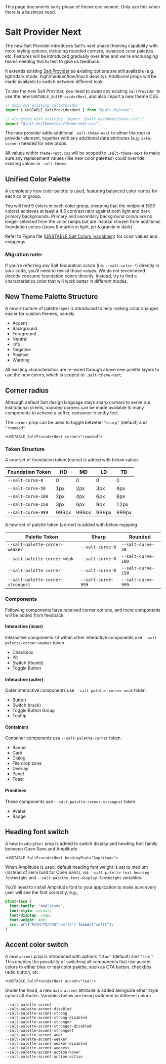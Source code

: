 
<Meta title="Experimental/Theme Next" />

<Banner>
  <BannerContent>
    This page documents early phase of theme evolvement. Only use this when
    there is a business need.
  </BannerContent>
</Banner>

# Salt Provider Next

The new Salt Provider introduces Salt's next phase theming capability with more
styling options, including rounded corners, balanced color palettes, etc.
Features will be introduced gradually over time and we're encouraging teams
needing this to test to give us feedback.

It extends existing
[Salt Provider](/?path=/docs/documentation-core-salt-provider--docs) so existing
options are still available (e.g. light/dark mode, high/medium/low/touch
density). Additional props will be made available to switch between different
look.

To use the new Salt Provider, you need to swap any existing `SaltProvider` to
use the new `UNSTABLE_SaltProviderNext`, and also import a new theme CSS.

```js static
// Swap out existing SaltProvider
import { UNSTABLE_SaltProviderNext } from "@salt-ds/core";
```

```js static
// Alongside with existing `import "@salt-ds/theme/index.css";`
import "@salt-ds/theme/css/theme-next.css";
```

The new provider adds additional `.salt-theme-next` to either the root or
provider element, together with any additional data attributes (e.g.
`data-corner`) needed for new props.

All values within `theme-next.css` will be scoped to `.salt-theme-next` to make
sure any replacement values (like new color palettes) could override existing
values in `.salt-theme`.

## Unified Color Palette

A completely new color palette is used, featuring balanced color ramps for each
color group.

You will find 9 colors in each color group, ensuring that the midpoint (500
colors) achieves at least a 4.5 contrast ratio against both light and dark
primary backgrounds. Primary and secondary background colors are no longer
selected from the color ramps but are instead chosen from additional foundation
colors (snow & marble in light, jet & granite in dark).

Refer to Figma file
([UNSTABLE Salt Colors (variables)](<https://www.figma.com/file/e753bB0n5Adc0LCXqtvslu/UNSTABLE-Salt-Colors-(variables)?type=design&node-id=424%3A77224&mode=design&t=1snosiQ76rKnIe9d-1>))
for color values and mappings.

### Migration note:

If you're referring any Salt foundation colors (i.e.
`--salt-color-*`) directly in your code, you'll need to revisit those values. We
do not recommend directly consume foundation colors directly. Instead, try to
find a characteristics color that will work better in different modes.

## New Theme Palette Structure

A new structure of palette layer is introduced to help making color changes
easier for custom themes, namely

- Accent
- Background
- Foreground
- Neutral
- Info
- Negative
- Positive
- Warning

All existing characteristics are re-wired through above new palette layers to
use the new colors, which is scoped to `.salt-theme-next`.

## Corner radius

Although default Salt design language stays sharp corners to serve our
institutional clients, rounded corners can be made available to many components
to achieve a softer, consumer friendly feel.

The `corner` prop can be used to toggle between `"sharp"` (default) and
`"rounded"`.

```tsx
<UNSTABLE_SaltProviderNext corner="rounded">
```

### Token Structure

A new set of foundation token (curve) is added with below values

| Foundation Token   | HD    | MD    | LD    | TD    |
| ------------------ | ----- | ----- | ----- | ----- |
| `--salt-curve-0`   | 0     | 0     | 0     | 0     |
| `--salt-curve-50`  | 1px   | 2px   | 3px   | 4px   |
| `--salt-curve-100` | 2px   | 4px   | 6px   | 8px   |
| `--salt-curve-150` | 3px   | 6px   | 9px   | 12px  |
| `--salt-curve-999` | 999px | 999px | 999px | 999px |

A new set of palette token (corner) is added with below mapping

| Palette Token                     | Sharp              | Rounded            |
| --------------------------------- | ------------------ | ------------------ |
| `--salt-palette-corner-weaker`    | `--salt-curve-0`   | `--salt-curve-50`  |
| `--salt-palette-corner-weak`      | `--salt-curve-0`   | `--salt-curve-100` |
| `--salt-palette-corner`           | `--salt-curve-0`   | `--salt-curve-150` |
| `--salt-palette-corner-strongest` | `--salt-curve-999` | `--salt-curve-999` |

### Components

Following components have received corner options, and more components will be
added from feedback.

#### Interactive (inner)

Interactive components sit within other interactive components use
`--salt-palette-corner-weaker` token.

- Checkbox
- Pill
- Switch (thumb)
- Toggle Button

#### Interactive (outer)

Outer interactive components use `--salt-palette-corner-weak` token.

- Button
- Switch (track)
- Toggle Button Group
- Tooltip

#### Containers

Container components use `--salt-palette-corner` token.

- Banner
- Card
- Dialog
- File drop zone
- Overlay
- Panel
- Toast

#### Primitives

These components use `--salt-palette-corner-strongest` token

- Avatar
- Badge

## Heading font switch

A new `headingFont` prop is added to switch display and heading font family
between Open Sans and Amplitude.

```
<UNSTABLE_SaltProviderNext headingFont="Amplitude">
```

When Amplitude is used, default heading font weight is set to medium (instead
of semi bold for Open Sans), via `--salt-palette-text-heading-fontWeight` and
`--salt-palette-text-display-fontWeight` variables.

You'll need to install Amplitude font to your application to make sure every
user will see the font correctly, e.g.,

```css
@font-face {
  font-family: "Amplitude";
  font-style: normal;
  font-display: swap;
  font-weight: 400;
  src: url("PATH/TO/FONT.woff2") format("woff2");
}
```

## Accent color switch

A new `accent` prop is introduced with options `"blue"` (default) and `"teal"`.
This enables the possiblity of switching all components that use accent colors to
either blue or teal color palette, such as CTA button, checkbox, radio button,
etc.

```tsx
<UNSTABLE_SaltProviderNext accent="teal">
```

Under the hood, a new `data-accent` attribute is added alongside other style option
attributes. Variables below are being switched to different colors

```
--salt-palette-accent
--salt-palette-accent-disabled
--salt-palette-accent-strong
--salt-palette-accent-strong-disabled
--salt-palette-accent-stronger
--salt-palette-accent-stronger-disabled
--salt-palette-accent-strongest
--salt-palette-accent-weak
--salt-palette-accent-weaker
--salt-palette-accent-weaker-disabled
--salt-palette-accent-weakest
--salt-palette-accent-action-hover
--salt-palette-accent-action-active
```
